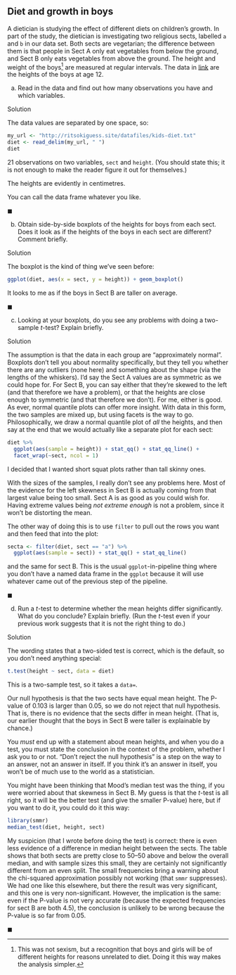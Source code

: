 ##  Diet and growth in boys


 A dietician is studying the effect of
different diets on children's growth. In part of the study, the
dietician is investigating two religious sects, labelled `a`
and `b` in our data set. Both sects are vegetarian; the
difference between them is that people in Sect A only eat vegetables
from below the ground, and Sect B only eats vegetables from above the
ground. The height and weight of the boys^[This was not sexism, but a recognition that boys and girls will be of different heights for reasons unrelated to diet. Doing it this way makes the analysis simpler.] are measured at regular
intervals. The data in
[link](http://ritsokiguess.site/datafiles/kids-diet.txt) are the
heights of the boys at age 12.



(a) Read in the data and find out how many observations you have
and which variables.


Solution


The data values are separated by one space, so:

```r
my_url <- "http://ritsokiguess.site/datafiles/kids-diet.txt"
diet <- read_delim(my_url, " ")
diet
```

     

21 observations on two variables, `sect` and
`height`. (You should state this; it is not enough to make the
reader figure it out for themselves.)

The heights are evidently in centimetres.

You can call the data frame whatever you like.


$\blacksquare$

(b) Obtain side-by-side boxplots of the heights for boys from
each sect. Does it look as if the heights of the boys in each sect
are different? Comment briefly. 


Solution


The boxplot is the kind of thing we've seen before:

```r
ggplot(diet, aes(x = sect, y = height)) + geom_boxplot()
```

 

It looks to me as if the boys in Sect B are taller on average.


$\blacksquare$

(c) Looking at your boxplots, do you see any problems with
doing a two-sample $t$-test? Explain briefly.


Solution


The assumption is that the data in each group are 
"approximately normal". Boxplots don't tell you about normality specifically,
but they tell you whether there are any outliers (none here) and
something about the shape (via the lengths of the whiskers). I'd
say the Sect A values are as symmetric as we could hope for. For
Sect B, you can say either that they're skewed to the left (and
that therefore we have a problem), or that the heights are close
enough to symmetric (and that therefore we don't). For me, either
is good. 
As ever, normal quantile plots can offer more insight. With
data in this form, the
two samples are mixed up, but using facets is the way to go. Philosophically, we draw a normal quantile plot of *all* the heights, and then say at the end that we would actually like a separate plot for each sect:

```r
diet %>%
  ggplot(aes(sample = height)) + stat_qq() + stat_qq_line() +
  facet_wrap(~sect, ncol = 1)
```

 

I decided that I wanted short squat plots rather than tall skinny ones.

With the sizes of the samples, I really don't see any problems
here. Most of the evidence for the left skewness in Sect B is actually coming
from that largest value being too small. Sect A is as good as you
could wish for. Having extreme values being *not extreme enough* is not a problem, since it won't be distorting the mean. 

The other way of doing this is to use `filter` to pull out the
rows you want and then feed that into the plot:

```r
secta <- filter(diet, sect == "a") %>%
  ggplot(aes(sample = sect)) + stat_qq() + stat_qq_line()
```

 

and the same for sect B. This is the usual `ggplot`-in-pipeline
thing where you don't have a named data frame in the `ggplot`
because it will use whatever came out of the previous step of the
pipeline.
    

$\blacksquare$

(d) Run a $t$-test to determine whether the mean heights differ
significantly. What do you conclude? Explain briefly. (Run the
$t$-test even if your previous work suggests that it is not the
right thing to do.)


Solution


The wording states that a two-sided test is correct, which is the
default, so you don't need anything special:

```r
t.test(height ~ sect, data = diet)
```

 

This is a two-sample test, so it takes a `data=`. 

Our null hypothesis is that the two sects have equal mean height. The
P-value of 0.103 is larger than 0.05, so we do not reject that null
hypothesis. That is, there is no evidence that the sects differ in
mean height. (That is, our earlier thought that the boys in Sect B were taller
is explainable by chance.)

You *must* end up with a statement about mean heights, and when
you do a test, you must state the conclusion in the context of the
problem, whether I ask you to or not. 
"Don't reject the null hypothesis" 
is a step on the way to an answer, not an answer in
itself. If you think it's an answer in itself, you won't be of much
use to the world as a statistician.

You might have been thinking that Mood's median test was the
thing, if you were worried about that skewness in Sect B. My guess is
that the $t$-test is all right, so it will be the better test
(and give the smaller P-value) here, but if you want to do it, you
could do it this way:

```r
library(smmr)
median_test(diet, height, sect)
```

 

My suspicion (that I wrote before doing the test) is correct: there is
even less evidence of a difference in median height between the
sects. The table shows that both sects are pretty close to 50--50
above and below the overall median, and with sample sizes this small,
they are certainly not significantly different from an even split. The
small frequencies bring a warning about the chi-squared approximation
possibly not working (that `smmr` suppresses). We had one like
this elsewhere, but there the result was very significant, and this one
is very non-significant. However, the implication is the same: even if
the P-value is not very accurate (because the expected frequencies for
sect B are both 4.5), the conclusion is unlikely to be wrong because
the P-value is so far from 0.05.
    
$\blacksquare$




